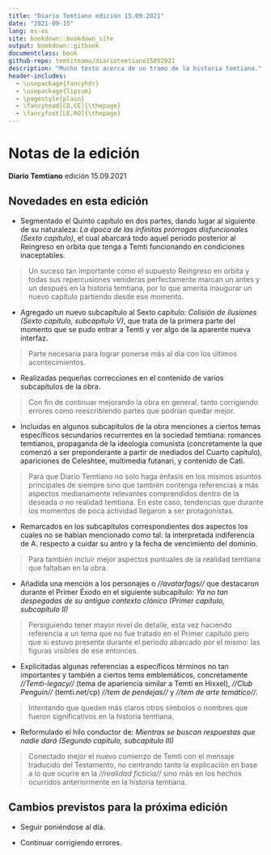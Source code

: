 ```yaml
--- 
title: "Diario Temtiano edición 15.09.2021"
date: "2021-09-15"
lang: es-es
site: bookdown::bookdown_site
output: bookdown::gitbook
documentclass: book
github-repo: temtiteamo/diariotemtiano15092021
description: "Mucho texto acerca de un tramo de la historia temtiana."
header-includes:
  - \usepackage{fancyhdr}
  - \usepackage{lipsum}
  - \pagestyle{plain}
  - \fancyhead[CO,CE]{\thepage}
  - \fancyfoot[LE,RO]{\thepage}
---
```



# Notas de la edición {-}

**Diario Temtiano** edición 15.09.2021

## Novedades en esta edición {-}

- Segmentado el Quinto capítulo en dos partes, dando lugar al siguiente de su naturaleza: *La época de las infinitas prórrogas disfuncionales (Sexto capítulo)*, el cual abarcará todo aquel periodo posterior al Reingreso en orbita que tenga a Temti funcionando en condiciones inaceptables.

> Un suceso tan importante como el supuesto Reingreso en orbita y todas sus repercusiones venideras perfectamente marcan un antes y un después en la historia temtiana, por lo que amerita inaugurar un nuevo capítulo partiendo desde ese momento.

- Agregado un nuevo subcapítulo al Sexto capítulo: *Colisión de ilusiones (Sexto capítulo, subcapítulo V)*, que trata de la primera parte del momento que se pudo entrar a Temti y ver algo de la aparente nueva interfaz.

> Parte necesaria para lograr ponerse más al día con los últimos acontecimientos.

- Realizadas pequeñas correcciones en el contenido de varios subcapítulos de la obra.

> Con fin de continuar mejorando la obra en general, tanto corrigiendo errores como reescribiendo partes que podrían quedar mejor.

- Incluidas en algunos subcapítulos de la obra menciones a ciertos temas específicos secundarios recurrentes en la sociedad temtiana: romances temtianos, propaganda de la ideología comunista (concretamente la que comenzó a ser preponderante a partir de mediados del Cuarto capítulo), apariciones de Celeshtee, multimedia futanari, y contenido de Cati. 

> Para que Diario Temtiano no solo haga énfasis en los mismos asuntos principales de siempre sino que también contenga referencias a más aspectos medianamente relevantes comprendidos dentro de la deseada o no realidad temtiana. En este caso, tendencias que durante los momentos de poca actividad llegaron a ser protagonistas. 

- Remarcados en los subcapítulos correspondientes dos aspectos los cuales no se habían mencionado como tal: la interpretada indiferencia de A. respecto a cuidar su antro y la fecha de vencimiento del dominio.

> Para también incluir mejor aspectos puntuales de la realidad temtiana que faltaban en la obra.

- Añadida una mención a los personajes o *//avatarfags//* que destacaron durante el Primer Éxodo en el siguiente subcapítulo: *Ya no tan despegadas de su antiguo contexto clónico (Primer capítulo, subcapítulo II)*

> Persiguiendo tener mayor nivel de detalle, esta vez haciendo referencia a un tema que no fue tratado en el Primer capítulo pero que si estuvo presente durante el periodo abarcado por el mismo: las figuras visibles de ese entonces.

- Explicitadas algunas referencias a específicos términos no tan importantes y también a ciertos tems emblemáticos, concretamente *//Temti-legacy//* (tema de apariencia similar a Temti en Hixxel), *//Club Penguin//* (temti.net/cp) *//tem de pendejas//* y *//tem de arte temático//*.

> Intentando que queden más claros otros símbolos o nombres que fueron significativos en la historia temtiana.

- Reformulado el hilo conductor de: *Mientras se buscan respuestas que nadie dará (Segundo capítulo, subcapítulo III)*

> Conectado mejor el nuevo comienzo de Temti con el mensaje traducido del Testamento, no centrando tanto la explicación en base a lo que ocurre en la *//realidad ficticia//* sino más en los hechos ocurridos anteriormente en la historia temtiana.


## Cambios previstos para la próxima edición {-}

- Seguir poniéndose al día.

- Continuar corrigiendo errores.

